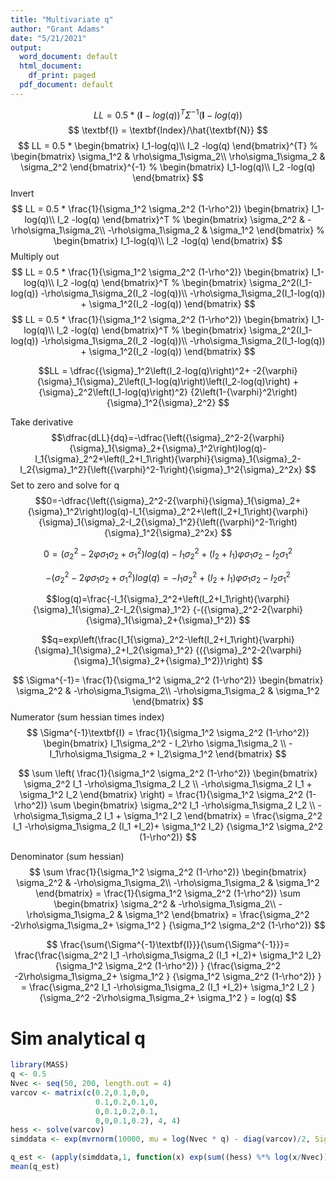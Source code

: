 ```yaml
---
title: "Multivariate q"
author: "Grant Adams"
date: "5/21/2021"
output:
  word_document: default
  html_document:
    df_print: paged
  pdf_document: default
---
```

$$
LL = 0.5 * (\textbf{I}-log(q))^T\Sigma^{-1}(\textbf{I}-log(q))
$$
$$
\textbf{I} = \textbf{Index}/\hat{\textbf{N}}
$$
$$
LL = 0.5 * 
\begin{bmatrix}
I_1-log(q)\\
I_2 -log(q)
\end{bmatrix}^{T}
%
\begin{bmatrix}
\sigma_1^2 & \rho\sigma_1\sigma_2\\
\rho\sigma_1\sigma_2 & \sigma_2^2
\end{bmatrix}^{-1}
%
\begin{bmatrix}
I_1-log(q)\\
I_2 -log(q)
\end{bmatrix}
$$
Invert
$$
LL = 0.5 * \frac{1}{\sigma_1^2 \sigma_2^2 (1-\rho^2)}
\begin{bmatrix}
I_1-log(q)\\
I_2 -log(q)
\end{bmatrix}^T
%
\begin{bmatrix}
\sigma_2^2 & -\rho\sigma_1\sigma_2\\
-\rho\sigma_1\sigma_2 & \sigma_1^2
\end{bmatrix}
%
\begin{bmatrix}
I_1-log(q)\\
I_2 -log(q)
\end{bmatrix}
$$
Multiply out
$$
LL = 0.5 * \frac{1}{\sigma_1^2 \sigma_2^2 (1-\rho^2)}
\begin{bmatrix}
I_1-log(q)\\
I_2 -log(q)
\end{bmatrix}^T
%
\begin{bmatrix}
\sigma_2^2(I_1-log(q)) -\rho\sigma_1\sigma_2(I_2 -log(q))\\
-\rho\sigma_1\sigma_2(I_1-log(q)) + \sigma_1^2(I_2 -log(q))
\end{bmatrix}
$$
$$
LL = 0.5 * \frac{1}{\sigma_1^2 \sigma_2^2 (1-\rho^2)}
\begin{bmatrix}
I_1-log(q)\\
I_2 -log(q)
\end{bmatrix}^T
%
\begin{bmatrix}
\sigma_2^2(I_1-log(q)) -\rho\sigma_1\sigma_2(I_2 -log(q))\\
-\rho\sigma_1\sigma_2(I_1-log(q)) + \sigma_1^2(I_2 -log(q))
\end{bmatrix}
$$

$$LL = \dfrac{{\sigma}_1^2\left(I_2-log(q)\right)^2+
-2{\varphi}{\sigma}_1{\sigma}_2\left(I_1-log(q)\right)\left(I_2-log(q)\right)
+{\sigma}_2^2\left(I_1-log(q)\right)^2}
{2\left(1-{\varphi}^2\right){\sigma}_1^2{\sigma}_2^2}
$$

Take derivative 
$$\dfrac{dLL}{dq}=-\dfrac{\left({\sigma}_2^2-2{\varphi}{\sigma}_1{\sigma}_2+{\sigma}_1^2\right)log(q)-I_1{\sigma}_2^2+\left(I_2+I_1\right){\varphi}{\sigma}_1{\sigma}_2-I_2{\sigma}_1^2}{\left({\varphi}^2-1\right){\sigma}_1^2{\sigma}_2^2x} 
$$
Set to zero and solve for q
$$0=-\dfrac{\left({\sigma}_2^2-2{\varphi}{\sigma}_1{\sigma}_2+{\sigma}_1^2\right)log(q)-I_1{\sigma}_2^2+\left(I_2+I_1\right){\varphi}{\sigma}_1{\sigma}_2-I_2{\sigma}_1^2}{\left({\varphi}^2-1\right){\sigma}_1^2{\sigma}_2^2x} 
$$

$$0=\left({\sigma}_2^2-2{\varphi}{\sigma}_1{\sigma}_2+{\sigma}_1^2\right)log(q)-I_1{\sigma}_2^2+\left(I_2+I_1\right){\varphi}{\sigma}_1{\sigma}_2-I_2{\sigma}_1^2
$$

$$-\left({\sigma}_2^2-2{\varphi}{\sigma}_1{\sigma}_2+{\sigma}_1^2\right)log(q)=-I_1{\sigma}_2^2+\left(I_2+I_1\right){\varphi}{\sigma}_1{\sigma}_2-I_2{\sigma}_1^2
$$


$$log(q)=\frac{-I_1{\sigma}_2^2+\left(I_2+I_1\right){\varphi}{\sigma}_1{\sigma}_2-I_2{\sigma}_1^2}
{-({\sigma}_2^2-2{\varphi}{\sigma}_1{\sigma}_2+{\sigma}_1^2)}
$$

$$q=exp\left(\frac{I_1{\sigma}_2^2-\left(I_2+I_1\right){\varphi}{\sigma}_1{\sigma}_2+I_2{\sigma}_1^2}
{({\sigma}_2^2-2{\varphi}{\sigma}_1{\sigma}_2+{\sigma}_1^2)}\right)
$$


$$
\Sigma^{-1}=
\frac{1}{\sigma_1^2 \sigma_2^2 (1-\rho^2)}
\begin{bmatrix}
\sigma_2^2 & -\rho\sigma_1\sigma_2\\
-\rho\sigma_1\sigma_2 & \sigma_1^2
\end{bmatrix}
$$
Numerator (sum hessian times index)
$$
\Sigma^{-1}\textbf{I} = \frac{1}{\sigma_1^2 \sigma_2^2 (1-\rho^2)}
\begin{bmatrix}
 I_1\sigma_2^2  - I_2\rho \sigma_1\sigma_2 \\
- I_1\rho\sigma_1\sigma_2 +  I_2\sigma_1^2
\end{bmatrix}
$$

$$
\sum \left( \frac{1}{\sigma_1^2 \sigma_2^2 (1-\rho^2)}
\begin{bmatrix}
\sigma_2^2 I_1  -\rho\sigma_1\sigma_2 I_2 \\
-\rho\sigma_1\sigma_2 I_1 + \sigma_1^2 I_2
\end{bmatrix} \right) =
\frac{1}{\sigma_1^2 \sigma_2^2 (1-\rho^2)} \sum 
\begin{bmatrix}
\sigma_2^2 I_1  -\rho\sigma_1\sigma_2 I_2 \\
-\rho\sigma_1\sigma_2 I_1 + \sigma_1^2 I_2
\end{bmatrix}  = \frac{\sigma_2^2 I_1
-\rho\sigma_1\sigma_2 (I_1 +I_2)+ \sigma_1^2 I_2}
{\sigma_1^2 \sigma_2^2 (1-\rho^2)}  
$$

Denominator (sum hessian)
$$
\sum
\frac{1}{\sigma_1^2 \sigma_2^2 (1-\rho^2)}
\begin{bmatrix}
\sigma_2^2 & -\rho\sigma_1\sigma_2\\
-\rho\sigma_1\sigma_2 & \sigma_1^2
\end{bmatrix} = \frac{1}{\sigma_1^2 \sigma_2^2 (1-\rho^2)}
\sum
\begin{bmatrix}
\sigma_2^2 & -\rho\sigma_1\sigma_2\\
-\rho\sigma_1\sigma_2 & \sigma_1^2
\end{bmatrix} = \frac{\sigma_2^2 
-2\rho\sigma_1\sigma_2+ \sigma_1^2 }
{\sigma_1^2 \sigma_2^2 (1-\rho^2)}  
$$

$$
\frac{\sum{\Sigma^{-1}\textbf{I}}}{\sum{\Sigma^{-1}}}=
\frac{\frac{\sigma_2^2 I_1
-\rho\sigma_1\sigma_2 (I_1 +I_2)+ \sigma_1^2 I_2}
{\sigma_1^2 \sigma_2^2 (1-\rho^2)}  }
{\frac{\sigma_2^2 
-2\rho\sigma_1\sigma_2+ \sigma_1^2 }
{\sigma_1^2 \sigma_2^2 (1-\rho^2)}  } 
= \frac{\sigma_2^2 I_1
-\rho\sigma_1\sigma_2 (I_1 +I_2)+ \sigma_1^2 I_2  }
{\sigma_2^2 
-2\rho\sigma_1\sigma_2+ \sigma_1^2   } 
= log(q)
$$

# Sim analytical q
```r
library(MASS)
q <- 0.5
Nvec <- seq(50, 200, length.out = 4)
varcov <- matrix(c(0.2,0.1,0,0,
                   0.1,0.2,0.1,0,
                   0,0.1,0.2,0.1,
                   0,0,0.1,0.2), 4, 4)
hess <- solve(varcov)
simddata <- exp(mvrnorm(10000, mu = log(Nvec * q) - diag(varcov)/2, Sigma = varcov))

q_est <- (apply(simddata,1, function(x) exp(sum((hess) %*% log(x/Nvec))/(sum(hess)))))
mean(q_est)
```


